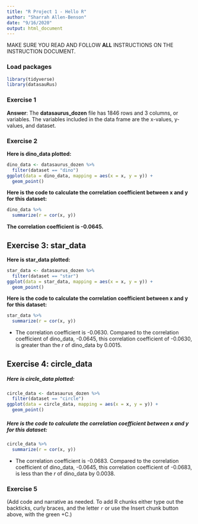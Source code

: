 ```yaml
---
title: "R Project 1 - Hello R"
author: "Sharrah Allen-Benson"
date: "9/16/2020"
output: html_document
---
```


MAKE SURE YOU READ AND FOLLOW **ALL** INSTRUCTIONS ON THE INSTRUCTION DOCUMENT. 

### Load packages

```r
library(tidyverse) 
library(datasauRus)
```


### Exercise 1

**Answer**: The **datasaurus_dozen** file has 1846 rows and 3 columns, or variables. The variables included in the data frame are the x-values, y-values, and dataset. 

### Exercise 2

**Here is dino_data plotted:**

```r
dino_data <- datasaurus_dozen %>%
  filter(dataset == "dino")
ggplot(data = dino_data, mapping = aes(x = x, y = y)) +
  geom_point()
```

**Here is the code to calculate the correlation coefficient between x and y for this dataset:**

```r
dino_data %>%
  summarize(r = cor(x, y))
```
**The correlation coefficient is -0.0645.**

## Exercise 3: star_data

**Here is star_data plotted:**

```r
star_data <- datasaurus_dozen %>%
  filter(dataset == "star")
ggplot(data = star_data, mapping = aes(x = x, y = y)) +
  geom_point()


```

**Here is the code to calculate the correlation coefficient between x and y for this dataset:**
 
```r
star_data %>%
  summarize(r = cor(x, y))

```
* The correlation coefficient is -0.0630. Compared to the correlation coefficient of dino_data, -0.0645, this correlation coefficient of -0.0630, is greater than the *r* of dino_data by 0.0015.

## Exercise 4: circle_data

##### Here is circle_data plotted:

```r
circle_data <- datasaurus_dozen %>%
  filter(dataset == "circle")
ggplot(data = circle_data, mapping = aes(x = x, y = y)) +
  geom_point()


```

##### Here is the code to calculate the correlation coefficient between x and y for this dataset:

```r
circle_data %>%
  summarize(r = cor(x, y))


```
* The correlation coefficient is -0.0683. Compared to the correlation coefficient of dino_data, -0.0645, this correlation coefficient of -0.0683, is less than the *r* of dino_data by 0.0038.

### Exercise 5

(Add code and narrative as needed. To add R chunks either type out the backticks, curly braces, and the letter `r` or use the Insert chunk button above, with the green +C.)
